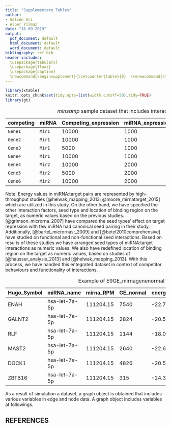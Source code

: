 ```yaml
---
title: "Supplementary Tables"
author: 
- Selcen Ari
- Alper Yilmaz 
date: "16 09 2019"
output:
  pdf_document: default
  html_document: default
  word_document: default
bibliography: ref.bib
header-includes: 
  \usepackage{tabularx}
  \usepackage{float}
  \usepackage{caption}
  \newcommand{\beginsupplement}{\setcounter{table}{0}  \renewcommand{\thetable}{S\arabic{table}} \setcounter{figure}{0} \renewcommand{\thefigure}{S\arabic{figure}}}
---
```



\beginsupplement


```r
library(xtable)
knitr::opts_chunk$set(tidy.opts=list(width.cutoff=50),tidy=TRUE)
library(gt)

```


|competing| miRNA | Competing_expression | miRNA_expression | seed_type | region | energy
|-----------|------------|----------|----------------|---------|-----------|----------|
| `Gene1`   | `Mir1` | 10000 | 1000 | 0.43 | 0.30 | -20 |
| `Gene2`   | `Mir1` | 10000 | 1000 | 0.43 | 0.01 | -15 |
| `Gene3`   | `Mir1` | 5000  | 1000 | 0.32 | 0.40 | -14 |
| `Gene4`   | `Mir1` | 10000 | 1000 | 0.23 | 0.50 | -10 |
| `Gene4`   | `Mir2` | 10000 | 2000 | 0.35 | 0.90 | -12 |
| `Gene5`   | `Mir2` | 5000  | 2000 | 0.05 | 0.40 | -11 |
| `Gene6`   | `Mir2` | 10000 | 2000 | 0.01 | 0.80 | -25 |

Table: *minsamp* sample dataset that includes interaction factors.


Note: Energy values in miRNA:target pairs are represented by high-throughput studies [@helwak_mapping_2013; @moore_mirnatarget_2015] which are utilized in this study. On the other hand, we have specified the other interaction factors, seed type and location of binding region on the target, as numeric values based on the previous studies.[@grimson_microrna_2007] have compared the seed types' effect on target repression with few miRNA had canonical seed pairing in their study. Additionally, [@bartel_micrornas:_2009] and [@betel2010comprehensive] have studied on functional and non-functional seed interactions. Based on results of these studies we have arranged seed types of miRNA:target interactions as numeric values. We also have redefined location of binding region on the target as numeric values, based on studies of [@hausser_analysis_2013] and [@helwak_mapping_2013]. With this process, we have handled this entegrated dataset in context of competitor behaviours and functionality of interactions. 


\begin{table}[ht]
\centering
\caption{Efficiency factors for seed types.}
\begin{tabular}{rlr}
  \hline
 & seed\_type & seed\_type\_effect \\ 
  \hline
1 & 6-mer\_noncanonical & 0.05 \\ 
  2 & 9-mer & 0.43 \\ 
  3 & 6-mer & 0.07 \\ 
  4 & 8-mer & 0.43 \\ 
  5 & 7-mer & 0.23 \\ 
  6 & none & 0.01 \\ 
  7 & 5-mer\_noncanonical & 0.04 \\ 
  8 & 5-mer & 0.05 \\ 
  9 & 6-merA1\_noncanonical & 0.05 \\ 
  10 & 7-mer-8m\_noncanonical & 0.21 \\ 
  11 & 7-mer-8m & 0.25 \\ 
  12 & 8-mer\_noncanonical & 0.35 \\ 
  13 & 7-merA1\_noncanonical & 0.16 \\ 
  14 & 7-merA1 & 0.19 \\ 
  15 & 6-merA1 & 0.07 \\ 
   \hline
\end{tabular}
\end{table}


\begin{table}[ht]
\centering
\caption{ Efficiency factors for binding regions on targets}
\begin{tabular}{rlr}
  \hline
 & region & region\_effect \\ 
  \hline
1 & 3UTR & 0.84 \\ 
  2 & CDS & 0.42 \\ 
  3 & 3UTRCDS & 0.93 \\ 
  4 & 5UTR & 0.01 \\ 
  5 & 5UTRCDS & 0.42 \\ 
  6 &  & 0.01 \\ 
  7 & intron & 0.01 \\ 
  8 & CDS3UTR & 0.93 \\ 
  9 & CDS5UTR & 0.42 \\ 
  10 & exon\_unclassified & 0.20 \\ 
  11 & CDS3UTRintron & 0.93 \\ 
  12 & 3UTRintron & 0.84 \\ 
  13 & CDSintron & 0.42 \\ 
  14 & 5UTRintron & 0.01 \\ 
  15 & 5UTR3UTR & 0.93 \\ 
  16 & CDS5UTR3UTR & 0.93 \\ 
   \hline
\end{tabular}
\end{table}


|Hugo_Symbol| miRNA_name | mirna_RPM | GE_normal | energy | seed_type_effect | region_effect |
|-----------|------------|----------|----------------|---------|-----------|----------|
| ENAH | hsa-let-7a-5p | 111204.15 | 7540 | -22.70 | 0.01 | 0.00 |
| GALNT2 | hsa-let-7a-5p | 111204.15 | 2824 | -20.50 | 0.14 | 0.00 | 
| RLF | hsa-let-7a-5p | 111204.15 | 1144 | -18.00 | 0.03 | 0.20 |
| MAST2 | hsa-let-7a-5p | 111204.15 | 2640 | -22.60 | 0.24 | 0.00 | 
| DOCK1 | hsa-let-7a-5p | 111204.15 | 4826 | -20.50 | 0.01 | 0.00 | 
| ZBTB16 | hsa-let-7a-5p | 111204.15 | 315 | -24.30 | 0.14 | 0.00 |

Table: Example of E9GE_mirnagenenormal dataset.


 \begin{table}[ht]
\centering
\caption{ miRNA:target pairs supported by High-throughput Experiments}
\begin{tabular}{lll}
  \hline
 Variable & Structure & Means \\
  \hline
   cluster    & character & Barcode from experimentally method \\
   chromosome    & character & Chromosome of Terget gene from raw data \\
   start\_position    & numeric & Gene start position from raw data \\
   end\_position     & numeric & Gene end position from raw data \\
   strand     & chracter & Gene strand \\
   hgnc\_symbol     & character & Gene name (Symbol) \\
   Ensembl\_Gene\_Id     & character & Ensembl Gene Id of gene \\
   Ensembl\_Transcript\_Id   & character & Ensembl transcript id of mRNA of Target gene \\
   target\_seq   & character & mRNA sequences targeted by miRNA \\
   miRNA   & character & miRNA id (from miRBase vesion 21 ) \\
   miR\_seq   & character & miRNA sequence \\
   seed\_type   & character & seed type of miRNA:target interaction \\
   Energy   & numeric & Energy of miRNA:target binding \\
   HG38build\_loc   & character & Recent chromosomal location of Gene \\
   Genom\_build   & character& Genom build of given chromosome, start and end positions \\
   region   & character & interaction location on target \\ 
   region\_effect   & numeric & Coefficient of location on target \\ 
   seed\_type\_effect   & numeric & Coefficient for seed sequence of miRNA:target interaction \\
   \hline
\end{tabular}
\end{table}


As a result of simulation a dataset, a graph object is obtained that includes various variables in edge and node data. A graph object includes variables at followings.

 \begin{table}[ht]
\centering
\caption{ The context graph object during the process.}
\begin{tabularx}{\textwidth}{llX}
  \hline
 Variables & Structure & Means \\
  \hline
   \emph{Node Variables} & & \\
   name    & character & node name \\
   type    & character &Competing or miRNA \\
   node\_id    & numeric & in on graph object \\
   initial\_count     & numeric & Initial Expression value of node \\
   count\_pre     & numeric & Expression value of node at previous regulation \\
   count\_current     & numeric & Existing expression value of node \\
   changes\_variable     & character & Regulation of node (Up, down or steady) \\
   \hline
   \emph{Edge Variables} & & \\
   Competing name   & character & name of genes\\
   miRNA name   & character & name of miRNAs \\
   Competing expression   & numeric & Expression values of competing elements at steady-state \\
   miRNA expression   & numeric & Expression values of miRNA elements at steady-state \\
   energy   & numeric & coefficient of miRNA:target interactions (binding affinity) \\
   seed type   & numeric & coefficient of miRNA:target interactions (binding affinity) \\
   region   & numeric & coefficient of miRNA:target interactions (degradation efficiency) \\
   afff factor   & numeric& coefficient scaled and combined affinity factor \\
   degg factor   & numeric &coefficient scaled and combined degradation factor \\ 
   comp\_count\_list   & list & list of competing expression for each iteration \\ 
   comp\_count   & numeric & pre: competing expression at previous iteration; current: competing expression at present iteration \\
   mirna\_count\_list   & list & list of miRNA expression for each iteration \\
   mirna\_count   & numeric & pre: miRNA expression at previous iteration; current: miRNA expression at present iteration \\
   effect   & numeric & pre: total miRNA reppressive effect on individual target at previous iteration ; current: miRNA reppressive effect on individual   target at present iteration \\
   effect\_list   & list & list of miRNA reppressive effect on individual target for each iteration \\
  \hline
\end{tabularx}
\end{table}

\newpage


## REFERENCES
